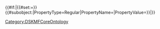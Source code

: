 <includeonly>{{#if:{{{PropertyValue|}}}|{{#set:{{{PropertyName}}}={{{PropertyValue}}}}}{{#subobject:|PropertyType=Regular|PropertyName={{{PropertyName}}}|PropertyValue={{{PropertyValue}}}}}|}}</includeonly><noinclude>[[Category:DSKMFCoreOntology]]</noinclude>
